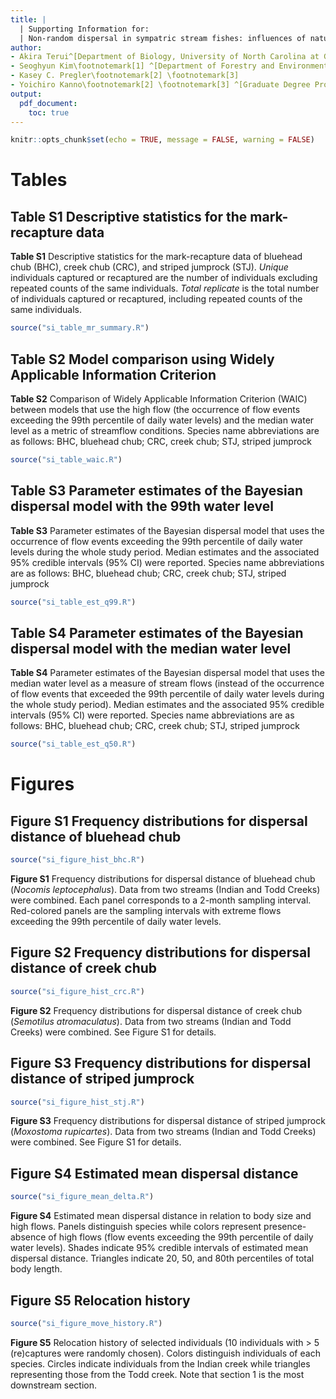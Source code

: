 ```yaml
---
title: |
  | Supporting Information for:
  | Non-random dispersal in sympatric stream fishes: influences of natural disturbance and body size
author:
- Akira Terui^[Department of Biology, University of North Carolina at Greensboro]
- Seoghyun Kim\footnotemark[1] ^[Department of Forestry and Environmental Conservation, Clemson University] ^[Department of Fish, Wildlife, and Conservation Biology, Colorado State University]
- Kasey C. Pregler\footnotemark[2] \footnotemark[3]
- Yoichiro Kanno\footnotemark[2] \footnotemark[3] ^[Graduate Degree Program in Ecology, Colorado State University]
output:
  pdf_document:
    toc: true
---
```


```r
knitr::opts_chunk$set(echo = TRUE, message = FALSE, warning = FALSE)
```

\pagebreak

# Tables

## Table S1 Descriptive statistics for the mark-recapture data

**Table S1** Descriptive statistics for the mark-recapture data of bluehead chub (BHC), creek chub (CRC), and striped jumprock (STJ). *Unique* individuals captured or recaptured are the number of individuals excluding repeated counts of the same individuals. *Total replicate* is the total number of individuals captured or recaptured, including repeated counts of the same individuals.

```r
source("si_table_mr_summary.R")
```

\pagebreak

## Table S2 Model comparison using Widely Applicable Information Criterion

**Table S2** Comparison of Widely Applicable Information Criterion (WAIC) between models that use the high flow (the occurrence of flow events exceeding the 99th percentile of daily water levels) and the median water level as a metric of streamflow conditions. Species name abbreviations are as follows: BHC, bluehead chub; CRC, creek chub; STJ, striped jumprock

```r
source("si_table_waic.R")
```

\pagebreak

## Table S3 Parameter estimates of the Bayesian dispersal model with the 99th water level

**Table S3** Parameter estimates of the Bayesian dispersal model that uses the occurrence of flow events exceeding the 99th percentile of daily water levels during the whole study period. Median estimates and the associated 95% credible intervals (95% CI) were reported. Species name abbreviations are as follows: BHC, bluehead chub; CRC, creek chub; STJ, striped jumprock

```r
source("si_table_est_q99.R")
```

\pagebreak

## Table S4 Parameter estimates of the Bayesian dispersal model with the median water level

**Table S4** Parameter estimates of the Bayesian dispersal model that uses the median water level as a measure of stream flows (instead of the occurrence of flow events that exceeded the 99th percentile of daily water levels during the whole study period). Median estimates and the associated 95% credible intervals (95% CI) were reported. Species name abbreviations are as follows: BHC, bluehead chub; CRC, creek chub; STJ, striped jumprock

```r
source("si_table_est_q50.R")
```

\pagebreak

# Figures

## Figure S1 Frequency distributions for dispersal distance of bluehead chub

```r
source("si_figure_hist_bhc.R")
```

**Figure S1** Frequency distributions for dispersal distance of bluehead chub (*Nocomis leptocephalus*). Data from two streams (Indian and Todd Creeks) were combined. Each panel corresponds to a 2-month sampling interval. Red-colored panels are the sampling intervals with extreme flows exceeding the 99th percentile of daily water levels.

\pagebreak

## Figure S2 Frequency distributions for dispersal distance of creek chub

```r
source("si_figure_hist_crc.R")
```

**Figure S2** Frequency distributions for dispersal distance of creek chub (*Semotilus atromaculatus*). Data from two streams (Indian and Todd Creeks) were combined. See Figure S1 for details.

\pagebreak

## Figure S3 Frequency distributions for dispersal distance of striped jumprock

```r
source("si_figure_hist_stj.R")
```

**Figure S3** Frequency distributions for dispersal distance of striped jumprock (*Moxostoma rupicartes*). Data from two streams (Indian and Todd Creeks) were combined. See Figure S1 for details.

\pagebreak

## Figure S4 Estimated mean dispersal distance

```r
source("si_figure_mean_delta.R")
```

**Figure S4** Estimated mean dispersal distance in relation to body size and high flows. Panels distinguish species while colors represent presence-absence of high flows (flow events exceeding the 99th percentile of daily water levels). Shades indicate 95% credible intervals of estimated mean dispersal distance. Triangles indicate 20, 50, and 80th percentiles of total body length.

\pagebreak

## Figure S5 Relocation history

```r
source("si_figure_move_history.R")
```

**Figure S5** Relocation history of selected individuals (10 individuals with > 5 (re)captures were randomly chosen). Colors distinguish individuals of each species. Circles indicate individuals from the Indian creek while triangles representing those from the Todd creek. Note that section 1 is the most downstream section.